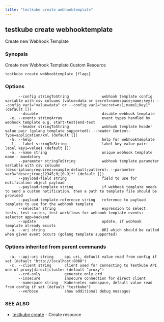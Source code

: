 ```yaml
---
title: "testkube create webhooktemplate"
---
```



<LegacyWarning />

## testkube create webhooktemplate

Create new Webhook Template

### Synopsis

Create new Webhook Template Custom Resource

```
testkube create webhooktemplate [flags]
```

### Options

```
      --config stringToString               webhook template config variable with csv coluums (value=data or secret=namespace;name;key): --config var1="value=data" or --config var2="secret=ns1;name1;key1" (default [])
      --disable                             disable webhook template
  -e, --events stringArray                  event types handled by webhook template e.g. start-test|end-test
      --header stringToString               webhook template header value pair (golang template supported): --header Content-Type=application/xml (default [])
  -h, --help                                help for webhooktemplate
  -l, --label stringToString                label key value pair: --label key1=value1 (default [])
  -n, --name string                         unique webhook template name - mandatory
      --parameter stringToString            webhook template parameter variable with csv coluums (description;required;example;default;pattern): --parameter var3="descr;true;12345;0;[0-9]*" (default [])
      --payload-field string                field to use for notification object payload
      --payload-template string             if webhook template needs to send a custom notification, then a path to template file should be provided
      --payload-template-reference string   reference to payload template to use for the webhook template
      --selector string                     expression to select tests, test suites, test workflows for webhook template events: --selector app=backend
      --update                              update, if webhook template already exists
  -u, --uri string                          URI which should be called when given event occurs (golang template supported)
```

### Options inherited from parent commands

```
  -a, --api-uri string     api uri, default value read from config if set (default "http://localhost:8088")
  -c, --client string      client used for connecting to Testkube API one of proxy|direct|cluster (default "proxy")
      --crd-only           generate only crd
      --insecure           insecure connection for direct client
      --namespace string   Kubernetes namespace, default value read from config if set (default "testkube")
      --verbose            show additional debug messages
```

### SEE ALSO

* [testkube create](testkube-create.mdx)	 - Create resource

